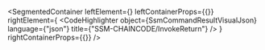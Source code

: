 
<SegmentedContainer
  leftElement={<SsmCommandResultDesc />}
  leftContainerProps={{}}
  rightElement={
    <CodeHighlighter
      object={SsmCommandResultVisualJson}
      language={"json"}
      title={"SSM-CHAINCODE/InvokeReturn"}
    />
  }
  rightContainerProps={{}}
/>

<div
  class={"spacer"}
/>


